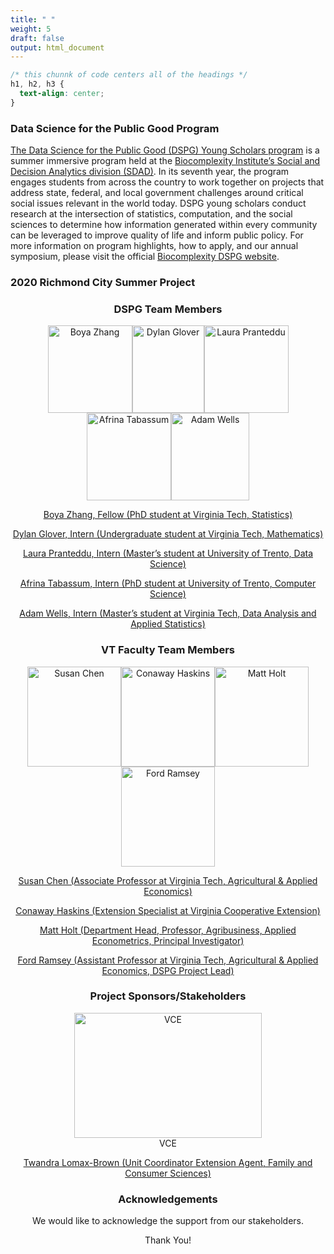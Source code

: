 ```yaml
---
title: " "
weight: 5
draft: false
output: html_document
---
```


```css
/* this chunnk of code centers all of the headings */
h1, h2, h3 {
  text-align: center;
}
```

### Data Science for the Public Good Program


[The Data Science for the Public Good (DSPG) Young Scholars program](https://biocomplexity.virginia.edu/social-decision-analytics/dspg-program) is a summer immersive program held at the [Biocomplexity Institute’s Social and Decision Analytics division (SDAD)](https://biocomplexity.virginia.edu/social-decision-analytics).
In its seventh year, the program engages students from across the country to work together on projects that address state, federal, and local government challenges around critical social issues relevant in the world today. DSPG young scholars conduct research at the intersection of statistics, computation, and the social sciences to determine how information generated within every community can be leveraged to improve quality of life and inform public policy. For more information on program highlights, how to apply, and our annual symposium, please visit the official [Biocomplexity DSPG website]((https://biocomplexity.virginia.edu/social-decision-analytics/dspg-program)).

### 2020 Richmond City Summer Project

### DSPG Team Members {style=text-align:center}

<center>
![Boya Zhang](/team_files/Boya.Zhang.VT.jpg){width=135px height=140px}![Dylan Glover](/team_files/Dylan.Glover.VT.jpg){width=115px height=140px}![Laura Pranteddu](/team_files/Laura.Pranteddu.VT.JPG){width=135px height=140px}
![Afrina Tabassum](/team_files/Afrina.Tabassum.VT.jpg){width=135px height=140px}![Adam Wells](/team_files/Adam.Wells.VT.jpg){width=125px height=140px}

[Boya Zhang, Fellow (PhD student at Virginia Tech, Statistics)](https://github.com/boya66)

[Dylan Glover, Intern (Undergraduate student at Virginia Tech, Mathematics)](https://github.com/dyglover)

[Laura Pranteddu, Intern (Master's student at University of Trento, Data Science)](https://github.com/lp9kh) 

[Afrina Tabassum, Intern (PhD student at University of Trento, Computer Science)](https://github.com/afrinaVT)    

[Adam Wells, Intern (Master's student at Virginia Tech, Data Analysis and Applied Statistics)](https://github.com/wellay01)

### VT Faculty Team Members {style=text-align:center}

<center>
![Susan Chen](/team_files/Susan.Chen.VT.jpg){width=150px height=160px}![Conaway Haskins](/team_files/Conaway.Haskins.VT.jpg){width=150px height=160px}![Matt Holt](/team_files/Matt.Holt.VT.jpg){width=150px height=160px}![Ford Ramsey](/team_files/Ford.Ramsey.VT.jpg){width=150px height=160px}

[Susan Chen (Associate Professor at Virginia Tech, Agricultural & Applied Economics)](https://aaec.vt.edu/people/faculty/chen-susan.html)

[Conaway Haskins (Extension Specialist at Virginia Cooperative Extension)](https://ext.vt.edu/community-leadership/people/conaway-haskins.html)

[Matt Holt (Department Head, Professor, Agribusiness, Applied Econometrics, Principal Investigator)](https://aaec.vt.edu/people/faculty/holt-matthew.htmln)

[Ford Ramsey (Assistant Professor at Virginia Tech, Agricultural & Applied Economics, DSPG Project Lead)](https://aaec.vt.edu/people/faculty/ramsey-ford.html)

### Project Sponsors/Stakeholders {style=text-align:center}
<center>
![VCE](/team_files/VCE.Logo.png){width=300px height=200px}
<center>

[Twandra Lomax-Brown (Unit Coordinator Extension Agent, Family and Consumer Sciences)](https://www.linkedin.com/in/twandra-lomax-brown-ma-ed-5554859/)


### Acknowledgements {style=text-align:center}

We would like to acknowledge the support from our stakeholders.
  
  Thank You!
